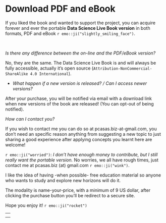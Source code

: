 # Download PDF and eBook

If you liked the book and wanted to support the project, you can acquire forever and ever the portable **Data Science Live Book version** in both formats, PDF and eBook `r emo::ji("slightly_smiling_face")`. 

<br> 

_Is there any difference between the on-line and the PDF/eBook version?_

No, they are the same. The Data Science Live Book is and will always be fully accessible, actually it's open source  (`Attribution-NonCommercial-ShareAlike 4.0 International`).

* _What happen if a new version is released? / Can I access newer versions?_

After your purchase, you will be notified via email with a download link when new versions of the book are released! (You can opt-out of being notified).

_How can I contact you?_

If you wish to contact me you can do so at pcasas.biz-at-gmail.com, you don’t need an specific reason anything from suggesting a new topic to just sharing a good experience after applying concepts you learnt here are welcome!

`r emo::ji("worried")`: _I don’t have enough money to contribute, but I still *really* want the portable version._
No worries, we all have rough times, just contact me at pcasas.biz (at) gmail.com `r emo::ji("wink")`.

I like the idea of having -when possible- free education material so anyone who wants to study and explore new horizons will do it.


The modality is name-your-price, with a minimum of 9 US dollar, after clicking the purchase button you’ll be redirect to a secure site.

Hope you enjoy it! `r emo::ji("rocket")`

--
<script src="https://gumroad.com/js/gumroad-embed.js"></script>
<div class="gumroad-product-embed" data-gumroad-product-id="tORBv"><a href="https://gumroad.com/l/tORBv">Loading...</a></div>
---

